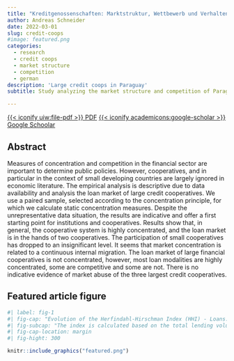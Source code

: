 ```yaml
---
title: "Kreditgenossenschaften: Marktstruktur, Wettbewerb und Verhalten. Das Beispiel Paraguay"
author: Andreas Schneider
date: 2022-03-01
slug: credit-coops
#image: featured.png
categories:
  - research 
  - credit coops
  - market structure
  - competition
  - german
description: 'Large credit coops in Paraguay'
subtitle: Study analyzing the market structure and competition of Paraguay's large credit cooperatives.

---
```


[{{< iconify uiw:file-pdf >}} PDF](https://www.degruyterbrill.com/document/doi/10.1515/zfgg-2022-0002/html){.btn .btn-outline-primary}
[{{< iconify academicons:google-scholar >}} Google Schoolar](https://scholar.google.com/citations?view_op=view_citation&hl=en&user=SfuAT-QAAAAJ&sortby=pubdate&citation_for_view=SfuAT-QAAAAJ:d1gkVwhDpl0C){.btn .btn-outline-primary}


## Abstract

Measures of concentration and competition in the financial sector are important to determine public policies. However, cooperatives, and in particular in the context of small developing countries are largely ignored in economic literature. The empirical analysis is descriptive due to data availability and analysis the loan market of large credit cooperatives. We use a paired sample, selected according to the concentration principle, for which we calculate static concentration measures. Despite the unrepresentative data situation, the results are indicative and offer a first starting point for institutions and cooperatives. Results show that, in general, the cooperative system is highly concentrated, and the loan market is in the hands of two cooperatives. The participation of small cooperatives has dropped to an insignificant level. It seems that market concentration is related to a continuous internal migration. The loan market of large financial cooperatives is not concentrated, however, most loan modalities are highly concentrated, some are competitive and some are not. There is no indicative evidence of market abuse of the three largest credit cooperatives.


## Featured article figure

```r
#| label: fig-1
#| fig-cap: "Evolution of the Herfindahl-Hirschman Index (HHI) - Loans."
#| fig-subcap: "The index is calculated based on the total lending volume of credit, production, and other cooperatives. (Source: own calculations. Data: INCOOP)"
#| fig-cap-location: margin
#| fig-hight: 300

knitr::include_graphics("featured.png")

```

